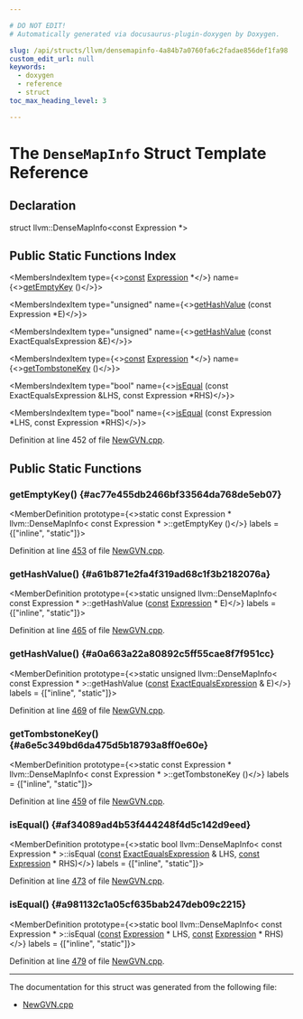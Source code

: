 ```yaml
---

# DO NOT EDIT!
# Automatically generated via docusaurus-plugin-doxygen by Doxygen.

slug: /api/structs/llvm/densemapinfo-4a84b7a0760fa6c2fadae856def1fa98
custom_edit_url: null
keywords:
  - doxygen
  - reference
  - struct
toc_max_heading_level: 3

---
```





# The `DenseMapInfo` Struct Template Reference

<DoxygenPage pluginConfig={pluginConfig}>



## Declaration

<CodeBlock>struct llvm::DenseMapInfo&lt;const Expression &#42;&gt;</CodeBlock>

## Public Static Functions Index

<MembersIndex>

<MembersIndexItem
  type={<><a href="/docs/api/files/lib/lib/target/lib/target/aarch64/aarch64promoteconstant-cpp/#a90f8350fecae261c25be85d38b451bff">const</a> <a href="/docs/api/classes/llvm/expression">Expression</a> &#42;</>}
  name={<><a href="#ac77e455db2466bf33564da768de5eb07">getEmptyKey</a> ()</>}>
</MembersIndexItem>

<MembersIndexItem
  type="unsigned"
  name={<><a href="#a61b871e2fa4f319ad68c1f3b2182076a">getHashValue</a> (const Expression &#42;E)</>}>
</MembersIndexItem>

<MembersIndexItem
  type="unsigned"
  name={<><a href="#a0a663a22a80892c5ff55cae8f7f951cc">getHashValue</a> (const ExactEqualsExpression &amp;E)</>}>
</MembersIndexItem>

<MembersIndexItem
  type={<><a href="/docs/api/files/lib/lib/target/lib/target/aarch64/aarch64promoteconstant-cpp/#a90f8350fecae261c25be85d38b451bff">const</a> <a href="/docs/api/classes/llvm/expression">Expression</a> &#42;</>}
  name={<><a href="#a6e5c349bd6da475d5b18793a8ff0e60e">getTombstoneKey</a> ()</>}>
</MembersIndexItem>

<MembersIndexItem
  type="bool"
  name={<><a href="#af34089ad4b53f444248f4d5c142d9eed">isEqual</a> (const ExactEqualsExpression &amp;LHS, const Expression &#42;RHS)</>}>
</MembersIndexItem>

<MembersIndexItem
  type="bool"
  name={<><a href="#a981132c1a05cf635bab247deb09c2215">isEqual</a> (const Expression &#42;LHS, const Expression &#42;RHS)</>}>
</MembersIndexItem>

</MembersIndex>


Definition at line 452 of file <a href="/docs/api/files/lib/lib/transforms/lib/transforms/scalar/newgvn-cpp">NewGVN.cpp</a>.

<SectionDefinition>

## Public Static Functions

### getEmptyKey() {#ac77e455db2466bf33564da768de5eb07}

<MemberDefinition
  prototype={<>static const Expression &#42; llvm::DenseMapInfo&lt; const Expression &#42; &gt;::getEmptyKey ()</>}
  labels = {["inline", "static"]}>

Definition at line <a href="/docs/api/files/lib/lib/transforms/lib/transforms/scalar/newgvn-cpp/#l00453">453</a> of file <a href="/docs/api/files/lib/lib/transforms/lib/transforms/scalar/newgvn-cpp">NewGVN.cpp</a>.
</MemberDefinition>

### getHashValue() {#a61b871e2fa4f319ad68c1f3b2182076a}

<MemberDefinition
  prototype={<>static unsigned llvm::DenseMapInfo&lt; const Expression &#42; &gt;::getHashValue (<a href="/docs/api/files/lib/lib/target/lib/target/aarch64/aarch64promoteconstant-cpp/#a90f8350fecae261c25be85d38b451bff">const</a> <a href="/docs/api/classes/llvm/expression">Expression</a> &#42; E)</>}
  labels = {["inline", "static"]}>

Definition at line <a href="/docs/api/files/lib/lib/transforms/lib/transforms/scalar/newgvn-cpp/#l00465">465</a> of file <a href="/docs/api/files/lib/lib/transforms/lib/transforms/scalar/newgvn-cpp">NewGVN.cpp</a>.
</MemberDefinition>

### getHashValue() {#a0a663a22a80892c5ff55cae8f7f951cc}

<MemberDefinition
  prototype={<>static unsigned llvm::DenseMapInfo&lt; const Expression &#42; &gt;::getHashValue (<a href="/docs/api/files/lib/lib/target/lib/target/aarch64/aarch64promoteconstant-cpp/#a90f8350fecae261c25be85d38b451bff">const</a> <a href="/docs/api/structs/llvm/exactequalsexpression">ExactEqualsExpression</a> &amp; E)</>}
  labels = {["inline", "static"]}>

Definition at line <a href="/docs/api/files/lib/lib/transforms/lib/transforms/scalar/newgvn-cpp/#l00469">469</a> of file <a href="/docs/api/files/lib/lib/transforms/lib/transforms/scalar/newgvn-cpp">NewGVN.cpp</a>.
</MemberDefinition>

### getTombstoneKey() {#a6e5c349bd6da475d5b18793a8ff0e60e}

<MemberDefinition
  prototype={<>static const Expression &#42; llvm::DenseMapInfo&lt; const Expression &#42; &gt;::getTombstoneKey ()</>}
  labels = {["inline", "static"]}>

Definition at line <a href="/docs/api/files/lib/lib/transforms/lib/transforms/scalar/newgvn-cpp/#l00459">459</a> of file <a href="/docs/api/files/lib/lib/transforms/lib/transforms/scalar/newgvn-cpp">NewGVN.cpp</a>.
</MemberDefinition>

### isEqual() {#af34089ad4b53f444248f4d5c142d9eed}

<MemberDefinition
  prototype={<>static bool llvm::DenseMapInfo&lt; const Expression &#42; &gt;::isEqual (<a href="/docs/api/files/lib/lib/target/lib/target/aarch64/aarch64promoteconstant-cpp/#a90f8350fecae261c25be85d38b451bff">const</a> <a href="/docs/api/structs/llvm/exactequalsexpression">ExactEqualsExpression</a> &amp; LHS, <a href="/docs/api/files/lib/lib/target/lib/target/aarch64/aarch64promoteconstant-cpp/#a90f8350fecae261c25be85d38b451bff">const</a> <a href="/docs/api/classes/llvm/expression">Expression</a> &#42; RHS)</>}
  labels = {["inline", "static"]}>

Definition at line <a href="/docs/api/files/lib/lib/transforms/lib/transforms/scalar/newgvn-cpp/#l00473">473</a> of file <a href="/docs/api/files/lib/lib/transforms/lib/transforms/scalar/newgvn-cpp">NewGVN.cpp</a>.
</MemberDefinition>

### isEqual() {#a981132c1a05cf635bab247deb09c2215}

<MemberDefinition
  prototype={<>static bool llvm::DenseMapInfo&lt; const Expression &#42; &gt;::isEqual (<a href="/docs/api/files/lib/lib/target/lib/target/aarch64/aarch64promoteconstant-cpp/#a90f8350fecae261c25be85d38b451bff">const</a> <a href="/docs/api/classes/llvm/expression">Expression</a> &#42; LHS, <a href="/docs/api/files/lib/lib/target/lib/target/aarch64/aarch64promoteconstant-cpp/#a90f8350fecae261c25be85d38b451bff">const</a> <a href="/docs/api/classes/llvm/expression">Expression</a> &#42; RHS)</>}
  labels = {["inline", "static"]}>

Definition at line <a href="/docs/api/files/lib/lib/transforms/lib/transforms/scalar/newgvn-cpp/#l00479">479</a> of file <a href="/docs/api/files/lib/lib/transforms/lib/transforms/scalar/newgvn-cpp">NewGVN.cpp</a>.
</MemberDefinition>

</SectionDefinition>

<hr/>

The documentation for this struct was generated from the following file:

<ul>
<li><a href="/docs/api/files/lib/lib/transforms/lib/transforms/scalar/newgvn-cpp">NewGVN.cpp</a></li>
</ul>

</DoxygenPage>

